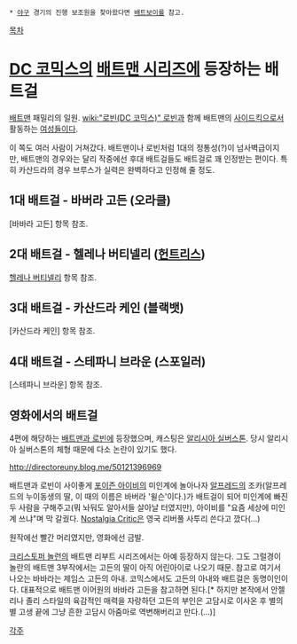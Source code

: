  * [[야구]] 경기의 진행 보조원을 찾아왔다면 [[배트보이]]를 참고.

[[목차]]

= [[DC 코믹스]]의 [[배트맨 시리즈]]에 등장하는 배트걸 =
[[배트맨]] 패밀리의 일원. [[wiki:"로빈(DC 코믹스)" 로빈]]과 함께 배트맨의 [[사이드킥]]으로서 활동하는 [[여성]]들이다.

이 쪽도 여러 사람이 거쳐갔다. 배트맨이나 로빈처럼 1대의 정통성(?)이 넘사벽급이지만, 배트맨의 경우와는 달리 작중에선 후대 배트걸들도 배트걸로 꽤 인정받는 편이다. 특히 카산드라의 경우 브루스가 실력은 완벽하다고 인정해 줄 정도.

== 1대 배트걸 - 바버라 고든 (오라클) ==
[바바라 고든] 항목 참조.

== 2대 배트걸 - 헬레나 버티넬리 ([[헌트리스]]) ==
[[헬레나 버티넬리]] 항목 참조.

== 3대 배트걸 - 카산드라 케인 (블랙뱃) ==
[카산드라 케인] 항목 참조.

== 4대 배트걸 - 스테파니 브라운 (스포일러) ==
[스테파니 브라운] 항목 참조.

== 영화에서의 배트걸 ==
4편에 해당하는 [[배트맨과 로빈]]에 등장했으며, 캐스팅은 [[알리시아 실버스톤]]. 당시 알리시아 실버스톤의 체형 때문에 다소 논란이 있기도 했다.

http://directoreuny.blog.me/50121396969

배트맨과 로빈이 사이좋게 [[포이즌 아이비]]의 미인계에 놀아나자 [[알프레드]]의 조카(알프레드의 누이동생의 딸, 이 때의 이름은 바버라 '윌슨'이다.)가 배트걸이 되어 미인계에 빠진 두 사람을 구해주고(뭐 놔둬도 알아서들 살아날 터였지만), 아이비를 "요즘 세상에 미인계 쓰냐"며 막 갈궜다. [[Nostalgia Critic]]은 영국 리버풀 사투리 쓴다고 깠다(...)

원작에선 빨간 머리였지만, 영화에선 금발.

[[크리스토퍼 놀런]]의 배트맨 리부트 시리즈에서는 아예 등장하지 않는다. 그도 그럴경이 놀란의 배트맨 3부작에서는 고든의 딸이 아직 어린아이로 나오기 때문. 참고로 여기서 나오는 바바라는 제임스 고든의 아내. 코믹스에서도 고든의 아내와 배트걸은 동명이인이다. 대표적으로 배트맨 이어원의 바바라 고든을 참고하면 된다.[* 하지만 본작에서 안젤리나 졸리 스타일의 육감적인 매력을 자랑하던 고든의 부인은 고담시로 이사온 후 별의별 고생 끝에 그냥 흔한 고담시 아줌마로 역변해버리고 만다.(...)]

[[각주]]
